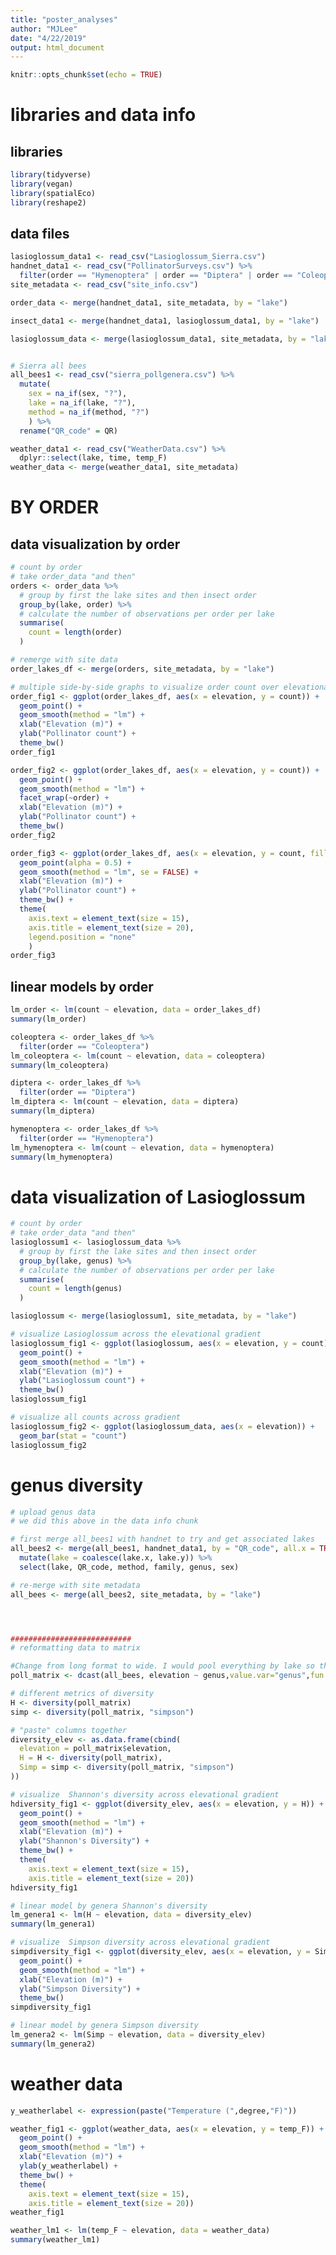 ```yaml
---
title: "poster_analyses"
author: "MJLee"
date: "4/22/2019"
output: html_document
---
```


```r
knitr::opts_chunk$set(echo = TRUE)
```

# libraries and data info

## libraries
```r
library(tidyverse)
library(vegan)
library(spatialEco)
library(reshape2)
```

## data files
```r
lasioglossum_data1 <- read_csv("Lasioglossum_Sierra.csv")
handnet_data1 <- read_csv("PollinatorSurveys.csv") %>% 
  filter(order == "Hymenoptera" | order == "Diptera" | order == "Coleoptera")
site_metadata <- read_csv("site_info.csv")

order_data <- merge(handnet_data1, site_metadata, by = "lake")

insect_data1 <- merge(handnet_data1, lasioglossum_data1, by = "lake")

lasioglossum_data <- merge(lasioglossum_data1, site_metadata, by = "lake")


# Sierra all bees
all_bees1 <- read_csv("sierra_pollgenera.csv") %>% 
  mutate(
    sex = na_if(sex, "?"),
    lake = na_if(lake, "?"),
    method = na_if(method, "?")
    ) %>% 
  rename("QR_code" = QR)

weather_data1 <- read_csv("WeatherData.csv") %>% 
  dplyr::select(lake, time, temp_F)
weather_data <- merge(weather_data1, site_metadata)
```

# BY ORDER

## data visualization by order
```r
# count by order
# take order_data "and then"
orders <- order_data %>% 
  # group by first the lake sites and then insect order
  group_by(lake, order) %>% 
  # calculate the number of observations per order per lake
  summarise(
    count = length(order)
  )

# remerge with site data
order_lakes_df <- merge(orders, site_metadata, by = "lake")

# multiple side-by-side graphs to visualize order count over elevational gradient
order_fig1 <- ggplot(order_lakes_df, aes(x = elevation, y = count)) + 
  geom_point() +
  geom_smooth(method = "lm") +
  xlab("Elevation (m)") +
  ylab("Pollinator count") +
  theme_bw()
order_fig1

order_fig2 <- ggplot(order_lakes_df, aes(x = elevation, y = count)) +
  geom_point() +
  geom_smooth(method = "lm") +
  facet_wrap(~order) +
  xlab("Elevation (m)") +
  ylab("Pollinator count") +
  theme_bw()
order_fig2

order_fig3 <- ggplot(order_lakes_df, aes(x = elevation, y = count, fill = order, colour = order)) +
  geom_point(alpha = 0.5) +
  geom_smooth(method = "lm", se = FALSE) +
  xlab("Elevation (m)") +
  ylab("Pollinator count") +
  theme_bw() +
  theme(
    axis.text = element_text(size = 15),
    axis.title = element_text(size = 20),
    legend.position = "none"
    )
order_fig3
```

## linear models by order
```r
lm_order <- lm(count ~ elevation, data = order_lakes_df)
summary(lm_order)

coleoptera <- order_lakes_df %>% 
  filter(order == "Coleoptera")
lm_coleoptera <- lm(count ~ elevation, data = coleoptera)
summary(lm_coleoptera)

diptera <- order_lakes_df %>% 
  filter(order == "Diptera")
lm_diptera <- lm(count ~ elevation, data = diptera)
summary(lm_diptera)

hymenoptera <- order_lakes_df %>% 
  filter(order == "Hymenoptera")
lm_hymenoptera <- lm(count ~ elevation, data = hymenoptera)
summary(lm_hymenoptera)
```


# data visualization of Lasioglossum
```r
# count by order
# take order_data "and then"
lasioglossum1 <- lasioglossum_data %>% 
  # group by first the lake sites and then insect order
  group_by(lake, genus) %>% 
  # calculate the number of observations per order per lake
  summarise(
    count = length(genus)
  )

lasioglossum <- merge(lasioglossum1, site_metadata, by = "lake")

# visualize Lasioglossum across the elevational gradient
lasioglossum_fig1 <- ggplot(lasioglossum, aes(x = elevation, y = count)) + 
  geom_point() +
  geom_smooth(method = "lm") +
  xlab("Elevation (m)") +
  ylab("Lasioglossum count") +
  theme_bw()
lasioglossum_fig1

# visualize all counts across gradient
lasioglossum_fig2 <- ggplot(lasioglossum_data, aes(x = elevation)) +
  geom_bar(stat = "count")
lasioglossum_fig2
```



# genus diversity
```r
# upload genus data
# we did this above in the data info chunk

# first merge all_bees1 with handnet to try and get associated lakes
all_bees2 <- merge(all_bees1, handnet_data1, by = "QR_code", all.x = TRUE) %>% 
  mutate(lake = coalesce(lake.x, lake.y)) %>% 
  select(lake, QR_code, method, family, genus, sex)

# re-merge with site metadata
all_bees <- merge(all_bees2, site_metadata, by = "lake")




###########################
# reformatting data to matrix

#Change from long format to wide. I would pool everything by lake so that the communities represent independent samples
poll_matrix <- dcast(all_bees, elevation ~ genus,value.var="genus",fun.aggregate=length)

# different metrics of diversity
H <- diversity(poll_matrix)
simp <- diversity(poll_matrix, "simpson")

# "paste" columns together
diversity_elev <- as.data.frame(cbind(
  elevation = poll_matrix$elevation,
  H = H <- diversity(poll_matrix),
  Simp = simp <- diversity(poll_matrix, "simpson")
))

# visualize  Shannon's diversity across elevational gradient
hdiversity_fig1 <- ggplot(diversity_elev, aes(x = elevation, y = H)) + 
  geom_point() +
  geom_smooth(method = "lm") +
  xlab("Elevation (m)") +
  ylab("Shannon's Diversity") +
  theme_bw() +
  theme(
    axis.text = element_text(size = 15),
    axis.title = element_text(size = 20))
hdiversity_fig1

# linear model by genera Shannon's diversity
lm_genera1 <- lm(H ~ elevation, data = diversity_elev)
summary(lm_genera1)

# visualize  Simpson diversity across elevational gradient
simpdiversity_fig1 <- ggplot(diversity_elev, aes(x = elevation, y = Simp)) + 
  geom_point() +
  geom_smooth(method = "lm") +
  xlab("Elevation (m)") +
  ylab("Simpson Diversity") +
  theme_bw()
simpdiversity_fig1

# linear model by genera Simpson diversity
lm_genera2 <- lm(Simp ~ elevation, data = diversity_elev)
summary(lm_genera2)


```

# weather data
```r
y_weatherlabel <- expression(paste("Temperature (",degree,"F)"))

weather_fig1 <- ggplot(weather_data, aes(x = elevation, y = temp_F)) + 
  geom_point() +
  geom_smooth(method = "lm") +
  xlab("Elevation (m)") +
  ylab(y_weatherlabel) +
  theme_bw() +
  theme(
    axis.text = element_text(size = 15),
    axis.title = element_text(size = 20))
weather_fig1

weather_lm1 <- lm(temp_F ~ elevation, data = weather_data)
summary(weather_lm1)
```

